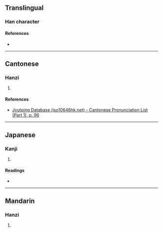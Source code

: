 {{character info}}
==Translingual==

===Han character===
{{Han char|rn=40|rad=宀|as=04|sn=7|four=30714|canj=JHQU|ids=⿱宀毛}}

====References====
* {{Han ref|kx=0283.051|dkj=07093|hdz=20916.070|uh=5B92|ud=23442|bh=CABD|bd=51901}}

----

==Cantonese==

===Hanzi===
{{yue-hanzi|jyut=[[zeon1]]|y=jeun1}}

# {{rfdef|yue|sort=宀04}}

====References====
* [http://www.iso10646hk.net/jp/document/download.jsp Jyutping Database (iso10646hk.net) - Cantonese Pronunciation List (Part 1), p. 96]

----

==Japanese==

===Kanji===
{{ja-kanji|grade=|rs=宀04}}

# {{rfdef|ja|sort=宀04}}

====Readings====
* {{ja-readings|on=[[ちゅん]] (chun)|kun=}}

----

==Mandarin==

===Hanzi===
{{cmn-hanzi|pin=[[zhūn]] ([[zhun1]])|wg=chun<sup>1</sup>}}

# {{rfdef|cmn|sort=宀04}}